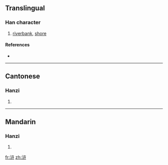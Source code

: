 {{also|滸}}
==Translingual==

===Han character===
{{Han char|rn=85|rad=水|as=06|sn=9|four=|canj=水戈女十 (EIVJ)}}

# [[riverbank]], [[shore]]

====References====
* {{Han ref|kx=0623.171|hdz=31616.090|uh=6D52|ud=27986}}

----

==Cantonese==

===Hanzi===
{{yue-hanzi|jyut=|y=wu2|tra=滸}}

# {{defn|Cantonese|sort=水06}}

----

==Mandarin==

===Hanzi===
{{cmn-hanzi|tra=滸|pin=[[cún]] ([[cun2]]), [[hǔ]] ([[hu3]]), [[xùn]] ([[xun4]])|wg=ts'un<sup>2</sup>, hu<sup>3</sup>, hsün<sup>4</sup>}}

# {{defn|Mandarin|sort=水06}}

[[fr:浒]]
[[zh:浒]]